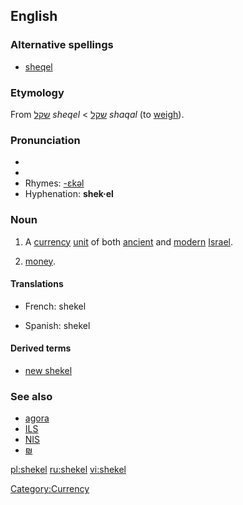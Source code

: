 ==English==
{{wikipedia}}
===Alternative spellings===
*[[sheqel]]

===Etymology===
From {{Hebr.}} [[שקל]] ''sheqel'' < [[שקל]] ''shaqal'' (to [[weigh]]).

===Pronunciation===
*{{IPA|/'ʃekəl/}}
*{{audio|en-us-shekel.ogg|Audio (US)}}
*Rhymes: [[Rhymes:English:-ɛkəl|-ɛkəl]]
*Hyphenation: '''shek·el'''

===Noun===
{{en-noun|pl='''[[shekels]]''' or '''[[shekalim]]'''}}

# A [[currency]] [[unit]] of both [[ancient]] and [[modern]] [[Israel]].
# {{cattag|informal}} [[money]].

====Translations====
{{top|currency unit in Israel}}
*French: shekel {{m}}
{{mid}}
*Spanish: shekel {{m}}
{{bottom}}

====Derived terms====
*[[new shekel]]

===See also===
*[[agora]]
*[[ILS]]
*[[NIS]]
*[[₪]]

[[Category:Currency]]

[[pl:shekel]]
[[ru:shekel]]
[[vi:shekel]]